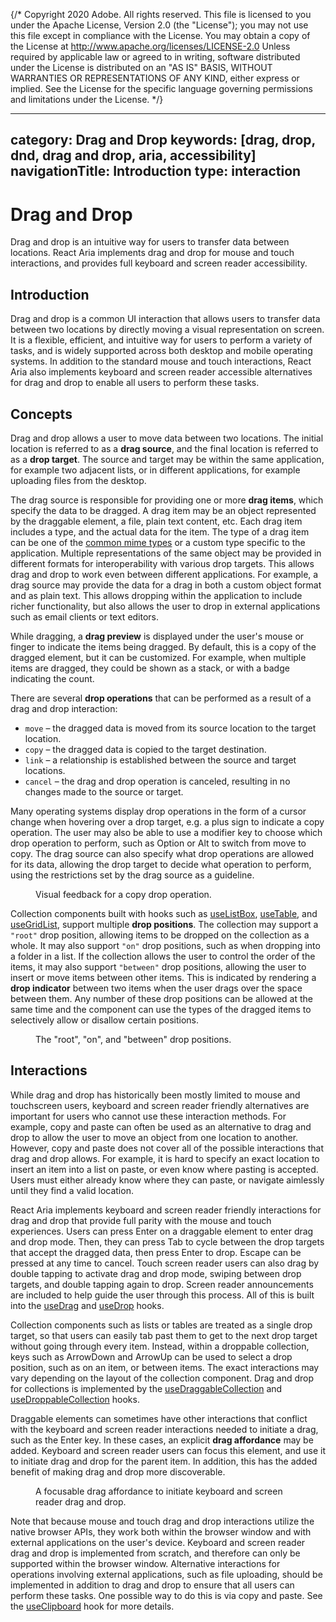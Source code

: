 {/* Copyright 2020 Adobe. All rights reserved.
This file is licensed to you under the Apache License, Version 2.0 (the "License");
you may not use this file except in compliance with the License. You may obtain a copy
of the License at http://www.apache.org/licenses/LICENSE-2.0
Unless required by applicable law or agreed to in writing, software distributed under
the License is distributed on an "AS IS" BASIS, WITHOUT WARRANTIES OR REPRESENTATIONS
OF ANY KIND, either express or implied. See the License for the specific language
governing permissions and limitations under the License. */}



---
category: Drag and Drop
keywords: [drag, drop, dnd, drag and drop, aria, accessibility]
navigationTitle: Introduction
type: interaction
---

# Drag and Drop

Drag and drop is an intuitive way for users to transfer data between locations. React Aria implements drag and drop for mouse and touch interactions, and provides full keyboard and screen reader accessibility.

## Introduction

Drag and drop is a common UI interaction that allows users to transfer data between two locations by directly moving a visual representation on screen.
It is a flexible, efficient, and intuitive way for users to perform a variety of tasks, and is widely supported across both desktop and mobile operating systems.
In addition to the standard mouse and touch interactions, React Aria also implements keyboard and screen reader accessible alternatives for drag and drop to enable all users to perform these tasks.

## Concepts

Drag and drop allows a user to move data between two locations. The initial location is referred to as a **drag source**, and the final location is referred to as a **drop target**. The source and target may be within the same application, for example two adjacent lists, or in different applications, for example uploading files from the desktop.

The drag source is responsible for providing one or more **drag items**, which specify the data to be dragged. A drag item may be an object represented by the draggable element, a file, plain text content, etc. Each drag item includes a type, and the actual data for the item. The type of a drag item can be one of the [common mime types](https://developer.mozilla.org/en-US/docs/Web/HTTP/Basics_of_HTTP/MIME_types/Common_types) or a custom type specific to the application. Multiple representations of the same object may be provided in different formats for interoperability with various drop targets. This allows drag and drop to work even between different applications. For example, a drag source may provide the data for a drag in both a custom object format and as plain text. This allows dropping within the application to include richer functionality, but also allows the user to drop in external applications such as email clients or text editors.

While dragging, a **drag preview** is displayed under the user's mouse or finger to indicate the items being dragged. By default, this is a copy of the dragged element, but it can be customized. For example, when multiple items are dragged, they could be shown as a stack, or with a badge indicating the count.

<Anatomy role="img" aria-label="Drag and drop anatomy diagram, showing drag source, drag preview, and drop target." />

There are several **drop operations** that can be performed as a result of a drag and drop interaction:

* `move` – the dragged data is moved from its source location to the target location.
* `copy` – the dragged data is copied to the target destination.
* `link` – a relationship is established between the source and target locations.
* `cancel` – the drag and drop operation is canceled, resulting in no changes made to the source or target.

Many operating systems display drop operations in the form of a cursor change when hovering over a drop target, e.g. a plus sign to indicate a copy operation. The user may also be able to use a modifier key to choose which drop operation to perform, such as <Keyboard>Option</Keyboard> or <Keyboard>Alt</Keyboard> to switch from move to copy. The drag source can also specify what drop operations are allowed for its data, allowing the drop target to decide what operation to perform, using the restrictions set by the drag source as a guideline.

<figure style={{display: 'flex', flexDirection: 'column', alignItems: 'center', margin: '20px 0'}}>
  <DropOperation role="img" aria-labelledby="drop-operation-caption" />
  <figcaption id="drop-operation-caption" style={{fontStyle: 'italic'}}>Visual feedback for a copy drop operation.</figcaption>
</figure>

Collection components built with hooks such as [useListBox](useListBox.html), [useTable](useTable.html), and [useGridList](useGridList.html), support multiple **drop positions**. The collection may support a `"root"` drop position, allowing items to be dropped on the collection as a whole. It may also support `"on"` drop positions, such as when dropping into a folder in a list. If the collection allows the user to control the order of the items, it may also support `"between"` drop positions, allowing the user to insert or move items between other items. This is indicated by rendering a **drop indicator** between two items when the user drags over the space between them. Any number of these drop positions can be allowed at the same time and the component can use the types of the dragged items to selectively allow or disallow certain positions.

<figure style={{display: 'flex', flexDirection: 'column', alignItems: 'center', margin: '20px 0'}}>
  <div style={{display: 'flex', flexWrap: 'wrap', justifyContent: 'center', gap: 50, marginBottom: 4, background: 'var(--anatomy-gray-100)', padding: 32, width: 'calc(100% - 64px)', borderRadius: 4}}>
    <RootDropPosition role="img" aria-label="Root drop position" />
    <OnDropPosition role="img" aria-label="On drop position" />
    <BetweenDropPosition role="img" aria-label="Between drop position" />
  </div>
  <figcaption style={{fontStyle: 'italic'}}>The "root", "on", and "between" drop positions.</figcaption>
</figure>

## Interactions

While drag and drop has historically been mostly limited to mouse and touchscreen users, keyboard and screen reader friendly alternatives are important for users who cannot use these interaction methods. For example, copy and paste can often be used as an alternative to drag and drop to allow the user to move an object from one location to another. However, copy and paste does not cover all of the possible interactions that drag and drop allows. For example, it is hard to specify an exact location to insert an item into a list on paste, or even know where pasting is accepted. Users must either already know where they can paste, or navigate aimlessly until they find a valid location.

React Aria implements keyboard and screen reader friendly interactions for drag and drop that provide full parity with the mouse and touch experiences. Users can press <Keyboard>Enter</Keyboard> on a draggable element to enter drag and drop mode. Then, they can press <Keyboard>Tab</Keyboard> to cycle between the drop targets that accept the dragged data, then press <Keyboard>Enter</Keyboard> to drop. <Keyboard>Escape</Keyboard> can be pressed at any time to cancel. Touch screen reader users can also drag by double tapping to activate drag and drop mode, swiping between drop targets, and double tapping again to drop. Screen reader announcements are included to help guide the user through this process. All of this is built into the [useDrag](useDrag.html) and [useDrop](useDrop.html) hooks.

Collection components such as lists or tables are treated as a single drop target, so that users can easily tab past them to get to the next drop target without going through every item. Instead, within a droppable collection, keys such as <Keyboard>ArrowDown</Keyboard> and <Keyboard>ArrowUp</Keyboard> can be used to select a drop position, such as on an item, or between items. The exact interactions may vary depending on the layout of the collection component. Drag and drop for collections is implemented by the [useDraggableCollection](useDraggableCollection.html) and [useDroppableCollection](useDroppableCollection.html) hooks.

Draggable elements can sometimes have other interactions that conflict with the keyboard and screen reader interactions needed to initiate a drag, such as the <Keyboard>Enter</Keyboard> key. In these cases, an explicit **drag affordance** may be added. Keyboard and screen reader users can focus this element, and use it to initiate drag and drop for the parent item. In addition, this has the added benefit of making drag and drop more discoverable.

<figure style={{display: 'flex', flexDirection: 'column', alignItems: 'center', margin: '20px 0'}}>
  <DragAffordance role="img" aria-labelledby="drag-affordance-caption" />
  <figcaption id="drag-affordance-caption" style={{fontStyle: 'italic'}}>A focusable drag affordance to initiate keyboard and screen reader drag and drop.</figcaption>
</figure>

Note that because mouse and touch drag and drop interactions utilize the native browser APIs, they work both within the browser window and with external applications on the user's device. Keyboard and screen reader drag and drop is implemented from scratch, and therefore can only be supported within the browser window. Alternative interactions for operations involving external applications, such as file uploading, should be implemented in addition to drag and drop to ensure that all users can perform these tasks. One possible way to do this is via copy and paste. See the [useClipboard](useClipboard.html) hook for more details.
